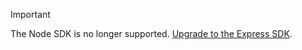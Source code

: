 > [!IMPORTANT]
> The Node SDK is no longer supported. [Upgrade to the Express SDK](/docs/guides/development/upgrading/node-to-express).
